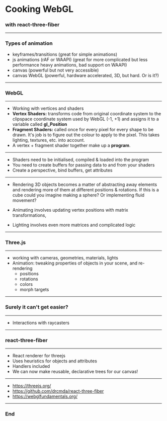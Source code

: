 
# Cooking WebGL
### with react-three-fiber
---

### Types of animation

- keyframes/transitions (great for simple animations)
- js animations (rAF or WAAPI) (great for more complicated but less performance heavy animations, bad support on WAAPI)
- canvas (powerful but not very accessible)
- canvas WebGL (powerful, hardware accelerated, 3D, but hard. Or is it?)

---

### WebGL

---

- Working with vertices and shaders
- **Vertex Shaders:** transforms code from original coordinate system to the clipspace coordinate system used by WebGL (-1, +1) and assigns it to a variable called **gl_Position**
- **Fragment Shaders:** called once for every pixel for every shape to be drawn. It's job is to figure out the colour to apply to the pixel. This takes lighting, textures, etc. into account.
- A vertex + fragment shader together make up a **program**.

---

- Shaders need to be initialised, compiled & loaded into the program
- You need to create buffers for passing data to and from your shaders
- Create a perspective, bind buffers, get attributes 

---

- Rendering 3D objects becomes a matter of abstracting away elements and rendering more of them at different positions & rotations. If this is a cube could you imagine making a sphere? Or implementing fluid movement?

- Animating involves updating vertex positions with matrix transformations,

- Lighting involves even more matrices and complicated logic

---

### Three.js

---

- working with cameras, geometries, materials, lights
- Animation: tweaking properties of objects in your scene, and re-rendering
  - positions
  - rotations
  - colors
  - morph targets

---

### Surely it can't get easier?

---

- Interactions with raycasters

---

### react-three-fiber

---

- React renderer for threejs
- Uses heuristics for objects and attributes
- Handlers included
- We can now make reusable, declarative trees for our canvas!

---

- https://threejs.org/
- https://github.com/drcmda/react-three-fiber
- https://webglfundamentals.org/

---

### End